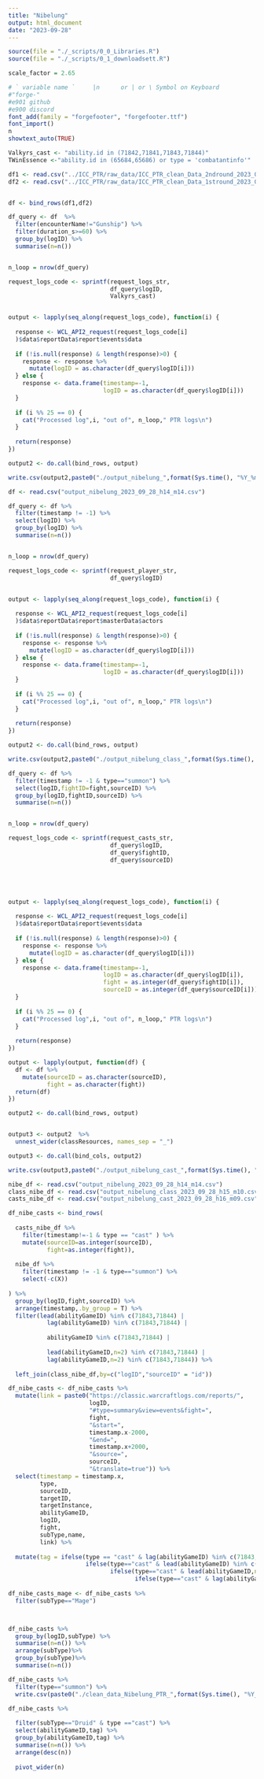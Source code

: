```yaml
---
title: "Nibelung"
output: html_document
date: "2023-09-28"
---
```


```r
source(file = "./_scripts/0_0_Libraries.R")
source(file = "./_scripts/0_1_downloadsett.R")
```




```r
scale_factor = 2.65

# ` variable name `     |n      or | or \ Symbol on Keyboard
#"forge-"    
#e901 github
#e900 discord
font_add(family = "forgefooter", "forgefooter.ttf")
font_import()
n
showtext_auto(TRUE)

```


```r
Valkyrs_cast <- "ability.id in (71842,71841,71843,71844)"
TWinEssence <-"ability.id in (65684,65686) or type = 'combatantinfo'"

df1 <- read.csv("../ICC_PTR/raw_data/ICC_PTR_clean_Data_2ndround_2023_09_21_h20_m04.csv")
df2 <- read.csv("../ICC_PTR/raw_data/ICC_PTR_clean_Data_1stround_2023_09_21_h16_m11.csv")


df <- bind_rows(df1,df2)

df_query <- df  %>%
  filter(encounterName!="Gunship") %>%
  filter(duration_s>=60) %>%
  group_by(logID) %>%
  summarise(n=n()) 


n_loop = nrow(df_query)

request_logs_code <- sprintf(request_logs_str,
                             df_query$logID,
                             Valkyrs_cast)


output <- lapply(seq_along(request_logs_code), function(i) {
  
  response <- WCL_API2_request(request_logs_code[i]
  )$data$reportData$report$events$data
  
  if (!is.null(response) & length(response)>0) {
    response <- response %>%
      mutate(logID = as.character(df_query$logID[i]))
  } else {
    response <- data.frame(timestamp=-1,
                           logID = as.character(df_query$logID[i]))
  }
  
  if (i %% 25 == 0) {
    cat("Processed log",i, "out of", n_loop," PTR logs\n")
  }
  
  return(response)
})

output2 <- do.call(bind_rows, output)

write.csv(output2,paste0("./output_nibelung_",format(Sys.time(), "%Y_%m_%d_h%H_m%M"),".csv"))
```




```r
df <- read.csv("output_nibelung_2023_09_28_h14_m14.csv")

df_query <- df %>%
  filter(timestamp != -1) %>% 
  select(logID) %>%
  group_by(logID) %>%
  summarise(n=n())


n_loop = nrow(df_query)

request_logs_code <- sprintf(request_player_str,
                             df_query$logID)


output <- lapply(seq_along(request_logs_code), function(i) {
  
  response <- WCL_API2_request(request_logs_code[i]
  )$data$reportData$report$masterData$actors
  
  if (!is.null(response) & length(response)>0) {
    response <- response %>%
      mutate(logID = as.character(df_query$logID[i]))
  } else {
    response <- data.frame(timestamp=-1,
                           logID = as.character(df_query$logID[i]))
  }
  
  if (i %% 25 == 0) {
    cat("Processed log",i, "out of", n_loop," PTR logs\n")
  }
  
  return(response)
})

output2 <- do.call(bind_rows, output)

write.csv(output2,paste0("./output_nibelung_class_",format(Sys.time(), "%Y_%m_%d_h%H_m%M"),".csv"))

```


```r
df_query <- df %>%
  filter(timestamp != -1 & type=="summon") %>% 
  select(logID,fightID=fight,sourceID) %>%
  group_by(logID,fightID,sourceID) %>%
  summarise(n=n()) 


n_loop = nrow(df_query)

request_logs_code <- sprintf(request_casts_str,
                             df_query$logID,
                             df_query$fightID,
                             df_query$sourceID)





output <- lapply(seq_along(request_logs_code), function(i) {
  
  response <- WCL_API2_request(request_logs_code[i]
  )$data$reportData$report$events$data
  
  if (!is.null(response) & length(response)>0) {
    response <- response %>%
      mutate(logID = as.character(df_query$logID[i]))
  } else {
    response <- data.frame(timestamp=-1,
                           logID = as.character(df_query$logID[i]),
                           fight = as.integer(df_query$fightID[i]),
                           sourceID = as.integer(df_query$sourceID[i]))
  }
  
  if (i %% 25 == 0) {
    cat("Processed log",i, "out of", n_loop," PTR logs\n")
  }
  
  return(response)
})

output <- lapply(output, function(df) {
  df <- df %>%
    mutate(sourceID = as.character(sourceID),
           fight = as.character(fight))
  return(df)
})

output2 <- do.call(bind_rows, output)


output3 <- output2  %>%
  unnest_wider(classResources, names_sep = "_") 

output3 <- do.call(bind_cols, output2)

write.csv(output3,paste0("./output_nibelung_cast_",format(Sys.time(), "%Y_%m_%d_h%H_m%M"),".csv"))
```





```r
nibe_df <- read.csv("output_nibelung_2023_09_28_h14_m14.csv")
class_nibe_df <- read.csv("output_nibelung_class_2023_09_28_h15_m10.csv")
casts_nibe_df <- read.csv("output_nibelung_cast_2023_09_28_h16_m09.csv")

df_nibe_casts <- bind_rows(
  
  casts_nibe_df %>% 
    filter(timestamp!=-1 & type == "cast" ) %>%
    mutate(sourceID=as.integer(sourceID),
           fight=as.integer(fight)),
  
  nibe_df %>%
    filter(timestamp != -1 & type=="summon") %>% 
    select(-c(X))
  
) %>%
  group_by(logID,fight,sourceID) %>% 
  arrange(timestamp,.by_group = T) %>% 
  filter(lead(abilityGameID) %in% c(71843,71844) | 
           lag(abilityGameID) %in% c(71843,71844) | 
           
           abilityGameID %in% c(71843,71844) | 
           
           lead(abilityGameID,n=2) %in% c(71843,71844) | 
           lag(abilityGameID,n=2) %in% c(71843,71844)) %>%
  
  left_join(class_nibe_df,by=c("logID","sourceID" = "id"))

df_nibe_casts <- df_nibe_casts %>%
  mutate(link = paste0("https://classic.warcraftlogs.com/reports/",
                       logID,
                       "#type=summary&view=events&fight=",
                       fight,
                       "&start=",
                       timestamp.x-2000,
                       "&end=",
                       timestamp.x+2000,
                       "&source=",
                       sourceID,
                       "&translate=true")) %>%
  select(timestamp = timestamp.x,
         type,
         sourceID,
         targetID,
         targetInstance,
         abilityGameID,
         logID,
         fight,
         subType,name,
         link) %>%
  
  mutate(tag = ifelse(type == "cast" & lag(abilityGameID) %in% c(71843,71844), "after",
                      ifelse(type=="cast" & lead(abilityGameID) %in% c(71843,71844),"before",
                             ifelse(type=="cast" & lead(abilityGameID,n=2) %in% c(71843,71844),"before (2)",
                                    ifelse(type=="cast" & lag(abilityGameID,n=2) %in% c(71843,71844),"after (2)",type)))))
                      
df_nibe_casts_mage <- df_nibe_casts %>% 
  filter(subType=="Mage") 



df_nibe_casts %>% 
  group_by(logID,subType) %>%
  summarise(n=n()) %>%
  arrange(subType)%>% 
  group_by(subType)%>%
  summarise(n=n())
```


```r
df_nibe_casts %>% 
  filter(type=="summon") %>% 
  write.csv(paste0("./clean_data_Nibelung_PTR_",format(Sys.time(), "%Y_%m_%d_h%H_m%M"),".csv"), row.names = F)

```




```r
df_nibe_casts %>% 
  
  filter(subType=="Druid" & type =="cast") %>%
  select(abilityGameID,tag) %>%
  group_by(abilityGameID,tag) %>%
  summarise(n=n()) %>%
  arrange(desc(n))
  
  pivot_wider(n)
  
```

